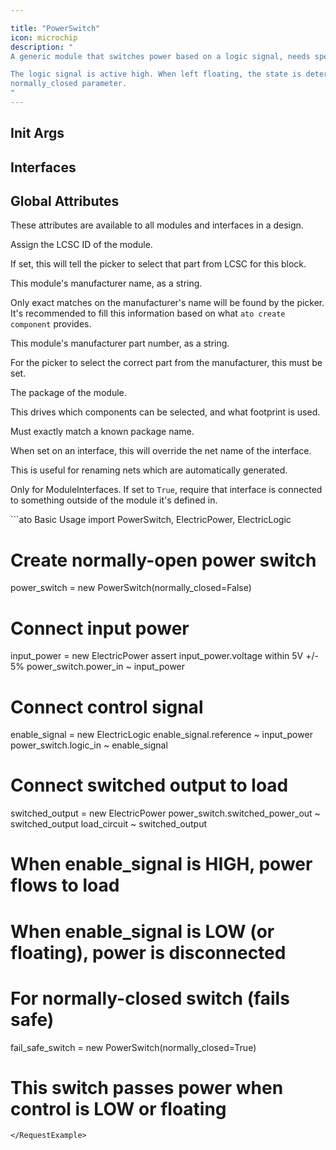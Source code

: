 ```yaml
---

title: "PowerSwitch"
icon: microchip
description: "
A generic module that switches power based on a logic signal, needs specialization

The logic signal is active high. When left floating, the state is determined by the
normally_closed parameter.
"
---
```



## Init Args

<ParamField path='normally_closed' type='bool'>

</ParamField>


## Interfaces

<ParamField path='logic_in' type='ElectricLogic'>
</ParamField>

<ParamField path='power_in' type='ElectricPower'>
</ParamField>

<ParamField path='switched_power_out' type='ElectricPower'>
</ParamField>


## Global Attributes


These attributes are available to all modules and interfaces in a design.
<ParamField path='lcsc_id' type='str'>

Assign the LCSC ID of the module.

If set, this will tell the picker to select that part from LCSC for this block.
</ParamField>

<ParamField path='manufacturer' type='str'>

This module's manufacturer name, as a string.

Only exact matches on the manufacturer's name will be found by the picker.
It's recommended to fill this information based on what `ato create component`
provides.
</ParamField>

<ParamField path='mpn' type='str'>

This module's manufacturer part number, as a string.

For the picker to select the correct part from the manufacturer,
this must be set.
</ParamField>

<ParamField path='package' type='str'>

The package of the module.

This drives which components can be selected, and what footprint is used.

Must exactly match a known package name.
</ParamField>

<ParamField path='exclude_from_bom' type='bool'>
</ParamField>

<ParamField path='override_net_name' type='str'>

When set on an interface, this will override the net name of the interface.

This is useful for renaming nets which are automatically generated.
</ParamField>

<ParamField path='required' type='bool'>

Only for ModuleInterfaces.
If set to `True`, require that interface is connected to something outside
of the module it's defined in.
</ParamField>

<RequestExample>
```ato Basic Usage
import PowerSwitch, ElectricPower, ElectricLogic

# Create normally-open power switch
power_switch = new PowerSwitch(normally_closed=False)

# Connect input power
input_power = new ElectricPower
assert input_power.voltage within 5V +/- 5%
power_switch.power_in ~ input_power

# Connect control signal
enable_signal = new ElectricLogic
enable_signal.reference ~ input_power
power_switch.logic_in ~ enable_signal

# Connect switched output to load
switched_output = new ElectricPower
power_switch.switched_power_out ~ switched_output
load_circuit ~ switched_output

# When enable_signal is HIGH, power flows to load
# When enable_signal is LOW (or floating), power is disconnected

# For normally-closed switch (fails safe)
fail_safe_switch = new PowerSwitch(normally_closed=True)
# This switch passes power when control is LOW or floating
```
</RequestExample>